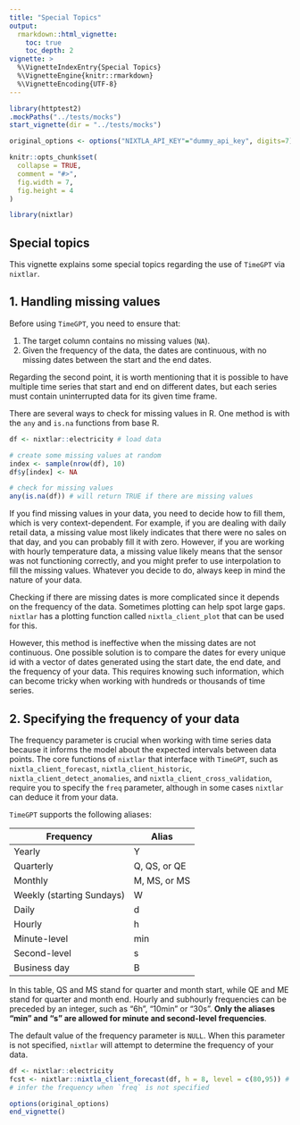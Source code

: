 ```yaml
---
title: "Special Topics"
output: 
  rmarkdown::html_vignette:
    toc: true 
    toc_depth: 2
vignette: >
  %\VignetteIndexEntry{Special Topics}
  %\VignetteEngine{knitr::rmarkdown}
  %\VignetteEncoding{UTF-8}
---
```

```r
library(httptest2)
.mockPaths("../tests/mocks")
start_vignette(dir = "../tests/mocks")

original_options <- options("NIXTLA_API_KEY"="dummy_api_key", digits=7)

knitr::opts_chunk$set(
  collapse = TRUE,
  comment = "#>", 
  fig.width = 7, 
  fig.height = 4
)
```

```r
library(nixtlar)
```

## Special topics 

This vignette explains some special topics regarding the use of `TimeGPT` via `nixtlar`. 

## 1. Handling missing values  

Before using `TimeGPT`, you need to ensure that: 

1. The target column contains no missing values (`NA`).  
2. Given the frequency of the data, the dates are continuous, with no missing dates between the start and the end dates.  

Regarding the second point, it is worth mentioning that it is possible to have multiple time series that start and end on different dates, but each series must contain uninterrupted data for its given time frame.

There are several ways to check for missing values in R. One method is with the `any` and `is.na` functions from base R. 

```r

df <- nixtlar::electricity # load data 

# create some missing values at random 
index <- sample(nrow(df), 10)
df$y[index] <- NA

# check for missing values 
any(is.na(df)) # will return TRUE if there are missing values 
```

If you find missing values in your data, you need to decide how to fill them, which is very context-dependent. For example, if you are dealing with daily retail data, a missing value most likely indicates that there were no sales on that day, and you can probably fill it with zero. However, if you are working with hourly temperature data, a missing value likely means that the sensor was not functioning correctly, and you might prefer to use interpolation to fill the missing values. Whatever you decide to do, always keep in mind the nature of your data.

Checking if there are missing dates is more complicated since it depends on the frequency of the data. Sometimes plotting can help spot large gaps. `nixtlar` has a plotting function called `nixtla_client_plot` that can be used for this. 

However, this method is ineffective when the missing dates are not continuous. One possible solution is to compare the dates for every unique id with a vector of dates generated using the start date, the end date, and the frequency of your data. This requires knowing such information, which can become tricky when working with hundreds or thousands of time series.

## 2. Specifying the frequency of your data 

The frequency parameter is crucial when working with time series data because it informs the model about the expected intervals between data points. The core functions of `nixtlar` that interface with `TimeGPT`, such as `nixtla_client_forecast`, `nixtla_client_historic`, `nixtla_client_detect_anomalies`, and `nixtla_client_cross_validation`, require you to specify the `freq` parameter, although in some cases `nixtlar` can deduce it from your data. 

`TimeGPT` supports the following aliases: 

| Frequency                 | Alias        | 
|---------------------------|--------------|
| Yearly                    | Y            | 
| Quarterly                 | Q, QS, or QE |
| Monthly                   | M, MS, or MS | 
| Weekly (starting Sundays) | W            | 
| Daily                     | d            |
| Hourly                    | h            | 
| Minute-level              | min          |
| Second-level              | s            |
| Business day              | B            |

In this table, QS and MS stand for quarter and month start, while QE and ME stand for quarter and month end. Hourly and subhourly frequencies can be preceded by an integer, such as "6h", "10min" or "30s". **Only the aliases "min" and "s" are allowed for minute and second-level frequencies**. 

The default value of the frequency parameter is `NULL`. When this parameter is not specified, `nixtlar` will attempt to determine the frequency of your data. 

```r

df <- nixtlar::electricity
fcst <- nixtlar::nixtla_client_forecast(df, h = 8, level = c(80,95)) # freq = "h"
# infer the frequency when `freq` is not specified 
```

```r
options(original_options)
end_vignette()
```

